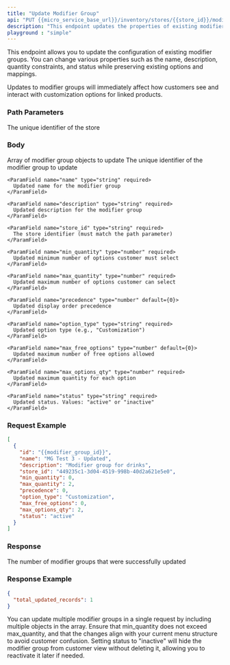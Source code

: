 ---
title: "Update Modifier Group"
api: "PUT {{micro_service_base_url}}/inventory/stores/{{store_id}}/modifier-groups/"
description: "This endpoint updates the properties of existing modifier groups. You can modify settings like name, description, quantity limits, and other configuration options."
playground : "simple"
---

This endpoint allows you to update the configuration of existing modifier groups. You can change various properties such as the name, description, quantity constraints, and status while preserving existing options and mappings.

<Info>
Updates to modifier groups will immediately affect how customers see and interact with customization options for linked products.
</Info>

### Path Parameters

<ParamField path="store_id" type="string" required>
  The unique identifier of the store
</ParamField>

### Body

<ParamField body="modifier_groups" type="array" required>
  Array of modifier group objects to update

  <Expandable title="Modifier Group Update Object">
    <ParamField name="id" type="string" required>
      The unique identifier of the modifier group to update
    </ParamField>

    <ParamField name="name" type="string" required>
      Updated name for the modifier group
    </ParamField>

    <ParamField name="description" type="string" required>
      Updated description for the modifier group
    </ParamField>

    <ParamField name="store_id" type="string" required>
      The store identifier (must match the path parameter)
    </ParamField>

    <ParamField name="min_quantity" type="number" required>
      Updated minimum number of options customer must select
    </ParamField>

    <ParamField name="max_quantity" type="number" required>
      Updated maximum number of options customer can select
    </ParamField>

    <ParamField name="precedence" type="number" default={0}>
      Updated display order precedence
    </ParamField>

    <ParamField name="option_type" type="string" required>
      Updated option type (e.g., "Customization")
    </ParamField>

    <ParamField name="max_free_options" type="number" default={0}>
      Updated maximum number of free options allowed
    </ParamField>

    <ParamField name="max_options_qty" type="number" required>
      Updated maximum quantity for each option
    </ParamField>

    <ParamField name="status" type="string" required>
      Updated status. Values: "active" or "inactive"
    </ParamField>
  </Expandable>
</ParamField>

### Request Example

```json
[
  {
    "id": "{{modifier_group_id}}",
    "name": "MG Test 3 - Updated",
    "description": "Modifier group for drinks",
    "store_id": "449235c1-3d04-4519-998b-40d2a621e5e0",
    "min_quantity": 0,
    "max_quantity": 2,
    "precedence": 0,
    "option_type": "Customization",
    "max_free_options": 0,
    "max_options_qty": 2,
    "status": "active"
  }
]
```

### Response

<ResponseField name="total_updated_records" type="number">
  The number of modifier groups that were successfully updated
</ResponseField>

### Response Example

```json
{
  "total_updated_records": 1
}
```

<Tip>
You can update multiple modifier groups in a single request by including multiple objects in the array.
</Tip>

<Warning>
Ensure that min_quantity does not exceed max_quantity, and that the changes align with your current menu structure to avoid customer confusion.
</Warning>

<Note>
Setting status to "inactive" will hide the modifier group from customer view without deleting it, allowing you to reactivate it later if needed.
</Note>

